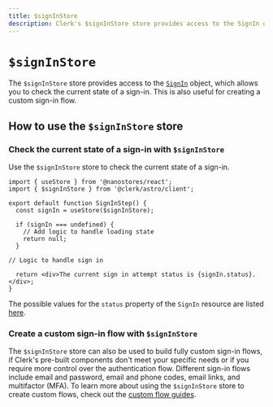 ```yaml
---
title: $signInStore
description: Clerk's $signInStore store provides access to the SignIn object, which allows you to check the current state of a sign-in.
---
```


# `$signInStore`

The `$signInStore` store provides access to the [`SignIn`](/docs/references/javascript/sign-in/sign-in) object, which allows you to check the current state of a sign-in. This is also useful for creating a custom sign-in flow.

## How to use the `$signInStore` store

### Check the current state of a sign-in with `$signInStore`

Use the `$signInStore` store to check the current state of a sign-in.

  ```tsx filename="sign-in-step.tsx"
  import { useStore } from '@nanostores/react';
  import { $signInStore } from '@clerk/astro/client';

  export default function SignInStep() {
    const signIn = useStore($signInStore);

    if (signIn === undefined) {
      // Add logic to handle loading state
      return null;
    }

  // Logic to handle sign in

    return <div>The current sign in attempt status is {signIn.status}.</div>;
  }
  ```

The possible values for the `status` property of the `SignIn` resource are listed [here](/docs/references/javascript/sign-in/sign-in#properties).

### Create a custom sign-in flow with `$signInStore`

The `$signInStore` store can also be used to build fully custom sign-in flows, if Clerk's pre-built components don't meet your specific needs or if you require more control over the authentication flow. Different sign-in flows include email and password, email and phone codes, email links, and multifactor (MFA). To learn more about using the `$signInStore` store to create custom flows, check out the [custom flow guides](/docs/custom-flows/overview).
